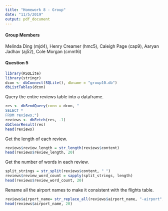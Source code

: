 ```yaml
---
title: "Homework 8 - Group"
date: "11/5/2019"
output: pdf_document
---
```


#### Group Members 
Melinda Ding (mjd4), Henry Creamer (hmc5), Caleigh Page (cap9), Aaryan Jadhav (aj52), Cole Morgan (cmm16)

#### Question 5 

```r
library(RSQLite)
library(stringr)
dcon <- dbConnect(SQLite(), dbname = "group10.db")
dbListTables(dcon)
```

Query the entire reviews table into a dataframe. 
```r
res <- dbSendQuery(conn = dcon, "
SELECT *
FROM reviews;")
reviews <- dbFetch(res, -1)
dbClearResult(res)
head(reviews)
```

Get the length of each review. 
```r
reviews$review_length = str_length(reviews$content)
head(reviews$review_length, 20)
```

Get the number of words in each review. 
```r
split_strings = str_split(reviews$content, " ")
reviews$review_word_count = sapply(split_strings, length)
head(reviews$review_word_count, 20)
```

Rename all the airport names to make it consistent with the flights table. 
```r
reviews$airport_name= str_replace_all(reviews$airport_name, "-airport", "")
head(reviews$airport_name, 20)
```


